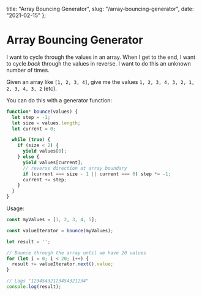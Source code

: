   title: "Array Bouncing Generator",
  slug: "/array-bouncing-generator",
  date: "2021-02-15"
};

# Array Bouncing Generator

I want to cycle through the values in an array. When I get to the end, I want to cycle _back_ through the values in reverse. I want to do this an unknown number of times.

Given an array like `[1, 2, 3, 4]`, give me the values `1, 2, 3, 4, 3, 2, 1, 2, 3, 4, 3, 2` (etc).

You can do this with a generator function:

```js
function* bounce(values) {
  let step = -1;
  let size = values.length;
  let current = 0;

  while (true) {
    if (size < 2) {
      yield values[0];
    } else {
      yield values[current];
      // reverse direction at array boundary
      if (current === size - 1 || current === 0) step *= -1;
      current += step;
    }
  }
}
```

Usage:

```js
const myValues = [1, 2, 3, 4, 5];

const valueIterator = bounce(myValues);

let result = '';

// Bounce through the array until we have 20 values
for (let i = 0; i < 20; i++) {
  result += valueIterator.next().value;
}

// Logs "12345432123454321234"
console.log(result);
```
